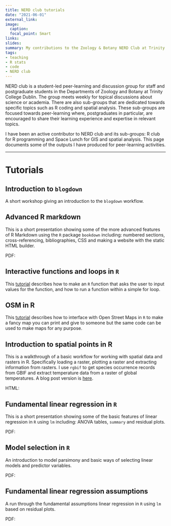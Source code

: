```yaml
---
title: NERD club tutorials
date: "2021-06-01"
external_link:
image:
  caption: 
  focal_point: Smart
links: 
slides: 
summary: My contributions to the Zoology & Botany NERD Club at Trinity College Dublin
tags:
- teaching
- R stats
- code
- NERD club
---
```


NERD club is a student-led peer-learning and discussion group for staff and postgraduate students in the Departments of Zoology and Botany at Trinity College Dublin. The group meets weekly for topical discussions about science or academia. There are also sub-groups that are dedicated towards specific topics such as R coding and spatial analysis. These sub-groups are focused towards peer-learning where, postgraduates in particular, are encouraged to share their learning experience and expertise in relevant topics. 

I have been an active contributor to NERD club and its sub-groups: R club for R programming and Space Lunch for GIS and spatial analysis. This page documents some of the outputs I have produced for peer-learning activities.

***

# Tutorials

## Introduction to `blogdown`
A short workshop giving an introduction to the `blogdown` workflow.

## Advanced R markdown
This is a short presentation showing some of the more advanced features of R Markdown using the `R` package `bookdown` including: numbered sections, cross-referencing, bibliographies, CSS and making a website with the static HTML builder.

PDF: <a class="fas fa-file-pdf" href="/files/24March2021_Advanced_R_Markdown.pdf"></a>

## Interactive functions and loops in `R`
This [tutorial](/post/2021-06-01-r-function-loops/) describes how to make an `R` function that asks the user to input values for the function, and how to run a function within a simple for loop.

## OSM in R
This [tutorial](/post/2021-07-01-OSM-in-R/) describes how to interface with Open Street Maps in `R` to make a fancy map you can print and give to someone but the same code can be used to make maps for any purpose.

## Introduction to spatial points in R
This is a walkthrough of a basic workflow for working with spatial data and rasters in R. Specifically loading a raster, plotting a raster and extracting information from rasters. I use `rgbif` to get species occurrence records from GBIF and extract temperature data from a raster of global temperatures. A blog post version is [here](/post/spatial-data/).

HTML: <a class="fas fa-file" href="/Rasters_SpaceClub_06102021"></a>

## Fundamental linear regression in `R`
This is a short presentation showing some of the basic features of linear regression in `R` using `lm` including: ANOVA tables, `summary` and residual plots.

PDF: <a class="fas fa-file-pdf" href="/files/20Oct2021_linear_models.pdf"></a>

## Model selection in `R`
An introduction to model parsimony and basic ways of selecting linear models and predictor variables.  

PDF: <a class="fas fa-file-pdf" href="/files/16Feb2022_Model_Selection.pdf"></a>

## Fundamental linear regression assumptions
A run through the fundamental assumptions linear regression in `R` using `lm` based on residual plots.

PDF: <a class="fas fa-file-pdf" href="/files/16Mar2021_Stats_Assumptions.pdf"></a>

